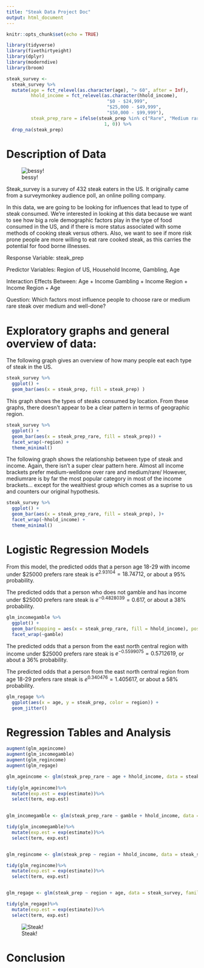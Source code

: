 ```yaml
---
title: "Steak Data Project Doc"
output: html_document
---
```


```r
knitr::opts_chunk$set(echo = TRUE)
```

```r
library(tidyverse)
library(fivethirtyeight)
library(dplyr)
library(moderndive)
library(broom)
```

```r
steak_survey <-
  steak_survey %>% 
  mutate(age = fct_relevel(as.character(age), "> 60", after = Inf),
         hhold_income = fct_relevel(as.character(hhold_income),
                                     "$0 - $24,999",
                                     "$25,000 - $49,999",
                                     "$50,000 - $99,999"),
         steak_prep_rare = ifelse(steak_prep %in% c("Rare", "Medium rare"),
                                    1, 0)) %>% 
  drop_na(steak_prep)
```

# Description of Data

![bessy!](https://www.plantbasednews.org/.image/t_share/MTY1NTk1NTY0Nzk5NTAyMTE3/image-placeholder-title.jpg)

Steak_survey is a survey of 432 steak eaters in the US. It originally came from a surveymonkey audience poll, an online polling company. 

In this data, we are going to be looking for influences that lead to type of steak consumed. We're interested in looking at this data because we want to see how big a role demographic factors play in the type of food consumed in the US, and if there is more status associated with some methods of cooking steak versus others. Also, we want to see if more risk prone people are more willing to eat rare cooked steak, as this carries the potential for food borne illnesses. 

Response Variable: steak_prep

Predictor Variables: Region of US, Household Income, Gambling, Age

Interaction Effects Between: 
Age + Income
Gambling + Income
Region + Income
Region + Age


Question: Which factors most influence people to choose rare or medium rare steak over medium and well-done?

# Exploratory graphs and general overview of data:


The following graph gives an overview of how many people eat each type of steak in the US. 
```r
steak_survey %>% 
  ggplot() + 
  geom_bar(aes(x = steak_prep, fill = steak_prep) )
```


This graph shows the types of steaks consumed by location. From these graphs, there doesn't appear to be a clear pattern in terms of geographic region. 
```r
steak_survey %>% 
  ggplot() + 
  geom_bar(aes(x = steak_prep_rare, fill = steak_prep)) +
  facet_wrap(~region) +
  theme_minimal()
```


The following graph shows the relationship between type of steak and income. Again, there isn't a super clear pattern here. Almost all income brackets prefer medium-welldone over rare and medium/rare/ However, mediumrare is by far the most popular category in most of the income brackets... except for the wealthiest group which comes as a suprise to us and counters our original hypothesis. 
```r
steak_survey %>% 
  ggplot() + 
  geom_bar(aes(x = steak_prep_rare, fill = steak_prep), )+
  facet_wrap(~hhold_income) +
  theme_minimal()
```


# Logistic Regression Models

From this model, the predicted odds that a person age 18-29 with income under \$25000 prefers rare steak is $e^{2.93104} = 18.74712$, or about a 95% probability. 


The predicted odds that a person who does not gamble and has income under \$25000 prefers rare steak is $e^{-0.4828039} = 0.617$, or about a 38% probability.

```r
glm_incomegamble %>%
  ggplot() +
  geom_bar(mapping = aes(x = steak_prep_rare, fill = hhold_income), position = "fill")+
  facet_wrap(~gamble)
```


The predicted odds that a person from the east north central region with income under \$25000 prefers rare steak is $e^{-0.5599075}= 0.5712619$, or about a 36% probability.

The predicted odds that a person from the east north central region from age 18-29 prefers rare steak is $e^{0.340476}=1.405617$, or about a 58% probability.

```r
glm_regage %>% 
  ggplot(aes(x = age, y = steak_prep, color = region)) +
  geom_jitter()
```


# Regression Tables and Analysis


```r
augment(glm_ageincome)
augment(glm_incomegamble)
augment(glm_regincome)
augment(glm_regage)

glm_ageincome <- glm(steak_prep_rare ~ age + hhold_income, data = steak_survey, family = binomial(link = "logit")) 
  
tidy(glm_ageincome)%>%
  mutate(exp.est = exp(estimate))%>%
  select(term, exp.est)

  
glm_incomegamble <- glm(steak_prep_rare ~ gamble + hhold_income, data = steak_survey, family = binomial(link = "logit"))

tidy(glm_incomegamble)%>%
  mutate(exp.est = exp(estimate))%>%
  select(term, exp.est)


glm_regincome <- glm(steak_prep ~ region + hhold_income, data = steak_survey, family = binomial(link = "logit"))

tidy(glm_regincome)%>%
  mutate(exp.est = exp(estimate))%>%
  select(term, exp.est)


glm_regage <- glm(steak_prep ~ region + age, data = steak_survey, family = binomial(link = "logit"))

tidy(glm_regage)%>%
  mutate(exp.est = exp(estimate))%>%
  select(term, exp.est)


```



![Steak!](https://www.tasteofhome.com/wp-content/uploads/2019/01/medium-rare-steak-shutterstock_706040446-800x450.jpg)

# Conclusion


